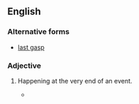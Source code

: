{{also|last gasp}}
==English==

===Alternative forms===
* [[last gasp]]

===Adjective===
{{en-adj|head=[[last]]-[[gasp]]|-}}

# {{lb|en|colloquial}} Happening at the very end of an event.
#* {{quote-journal
|date=May 13, 2012
|author=Alistair Magowan
|title=Sunderland 0-1 Man Utd
|work=BBC Sport
|url=http://www.bbc.co.uk/sport/0/football/17973162
|page=
|passage=Then, as the Sunderland fans' cheers bellowed around the stadium, United's title bid was over when it became apparent City had pinched a '''last-gasp''' winner to seal their first title in 44 years.}}